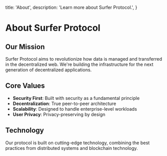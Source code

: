   title: 'About',
  description:
    'Learn more about Surfer Protocol.',
}


# About Surfer Protocol

## Our Mission

Surfer Protocol aims to revolutionize how data is managed and transferred in the decentralized web. We're building the infrastructure for the next generation of decentralized applications.

## Core Values

- **Security First**: Built with security as a fundamental principle
- **Decentralization**: True peer-to-peer architecture
- **Scalability**: Designed to handle enterprise-level workloads
- **User Privacy**: Privacy-preserving by design

## Technology

Our protocol is built on cutting-edge technology, combining the best practices from distributed systems and blockchain technology.